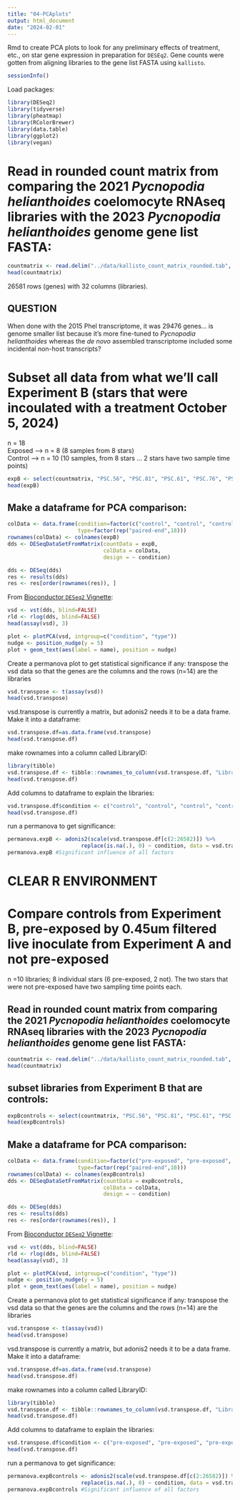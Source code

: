 ```yaml
---
title: "04-PCAplots"
output: html_document
date: "2024-02-01"
---
```

Rmd to create PCA plots to look for any preliminary effects of treatment, etc., on star gene expression in preparation for `DESEq2`. Gene counts were gotten from aligning libraries to the gene list FASTA using `kallisto`. 


```r
sessionInfo()
```

Load packages:
```r
library(DESeq2)
library(tidyverse)
library(pheatmap)
library(RColorBrewer)
library(data.table)
library(ggplot2)
library(vegan)
```


# Read in rounded count matrix from comparing the 2021 _Pycnopodia helianthoides_ coelomocyte RNAseq libraries with the 2023 _Pycnopodia helianthoides_ genome gene list FASTA:  
```r
countmatrix <- read.delim("../data/kallisto_count_matrix_rounded.tab", header = TRUE, sep = '\t')
head(countmatrix)
```
26581 rows (genes) with 32 columns (libraries). 

## QUESTION 
When done with the 2015 Phel transcriptome, it was 29476 genes... is genome smaller list because it's more fine-tuned to _Pycnopodia helianthoides_ whereas the _de novo_ assembled transcriptome included some incidental non-host transcripts? 


# Subset all data from what we'll call Experiment B (stars that were incoulated with a treatment October 5, 2024)
n = 18      
Exposed --> n = 8 (8 samples from 8 stars)    
Control --> n = 10 (10 samples, from 8 stars ... 2 stars have two sample time points)    


```r
expB <- select(countmatrix, "PSC.56", "PSC.81", "PSC.61", "PSC.76", "PSC.52", "PSC.54", "PSC.63", "PSC.73", "PSC.58", "PSC.64", "PSC.57", "PSC.59", "PSC.67", "PSC.69", "PSC.71", "PSC.75", "PSC.78", "PSC.83")
head(expB)
```

## Make a dataframe for PCA comparison:
```r
colData <- data.frame(condition=factor(c("control", "control", "control", "control", "control", "control", "control", "control", "control", "control", "exposed", "exposed", "exposed", "exposed", "exposed", "exposed", "exposed", "exposed")),
                      type=factor(rep("paired-end",18)))
rownames(colData) <- colnames(expB)
dds <- DESeqDataSetFromMatrix(countData = expB,
                              colData = colData,
                              design = ~ condition)
```

```r
dds <- DESeq(dds)
res <- results(dds)
res <- res[order(rownames(res)), ]
```

From [Bioconductor `DESeq2` Vignette](http://bioconductor.org/packages/release/bioc/vignettes/DESeq2/inst/doc/DESeq2.html):     
```r
vsd <- vst(dds, blind=FALSE)
rld <- rlog(dds, blind=FALSE)
head(assay(vsd), 3)
```

```r
plot <- plotPCA(vsd, intgroup=c("condition", "type"))
nudge <- position_nudge(y = 5)
plot + geom_text(aes(label = name), position = nudge)
```
Create a permanova plot to get statistical significance if any:
transpose the vsd data so that the genes are the columns and the rows (n=14) are the libraries 
```r
vsd.transpose <- t(assay(vsd))
head(vsd.transpose)
```

vsd.transpose is currently a matrix, but adonis2 needs it to be a data frame. Make it into a dataframe:
```r
vsd.transpose.df=as.data.frame(vsd.transpose)
head(vsd.transpose.df)
```
make rownames into a column called LibraryID:
```r
library(tibble)
vsd.transpose.df <- tibble::rownames_to_column(vsd.transpose.df, "LibraryID")
head(vsd.transpose.df)
```

Add columns to dataframe to explain the libraries:
```r
vsd.transpose.df$condition <- c("control", "control", "control", "control", "control", "control", "control", "control", "control", "control", "exposed", "exposed", "exposed", "exposed", "exposed", "exposed", "exposed", "exposed")
head(vsd.transpose.df)
```





run a permanova to get significance:
```r
permanova.expB <- adonis2(scale(vsd.transpose.df[c(2:26582)]) %>%
                       replace(is.na(.), 0) ~ condition, data = vsd.transpose.df, method = "eu")  
permanova.expB #Significant influence of all factors
``` 


# CLEAR R ENVIRONMENT

# Compare controls from Experiment B, pre-exposed by 0.45um filtered live inoculate from Experiment A and not pre-exposed
n =10 libraries; 8 individual stars (6 pre-exposed, 2 not). The two stars that were not pre-exposed have two sampling time points each. 

## Read in rounded count matrix from comparing the 2021 _Pycnopodia helianthoides_ coelomocyte RNAseq libraries with the 2023 _Pycnopodia helianthoides_ genome gene list FASTA:  
```r
countmatrix <- read.delim("../data/kallisto_count_matrix_rounded.tab", header = TRUE, sep = '\t')
head(countmatrix)
```

## subset libraries from Experiment B that are controls:
```r
expBcontrols <- select(countmatrix, "PSC.56", "PSC.81", "PSC.61", "PSC.76", "PSC.52", "PSC.54", "PSC.63", "PSC.73", "PSC.58", "PSC.64")
head(expBcontrols)
```

## Make a dataframe for PCA comparison:
```r
colData <- data.frame(condition=factor(c("pre-exposed", "pre-exposed", "pre-exposed", "pre-exposed", "pre-exposed", "pre-exposed", "not-pre-exposed", "not-pre-exposed", "not-pre-exposed", "not-pre-exposed")),
                      type=factor(rep("paired-end",10)))
rownames(colData) <- colnames(expBcontrols)
dds <- DESeqDataSetFromMatrix(countData = expBcontrols,
                              colData = colData,
                              design = ~ condition)
```

```r
dds <- DESeq(dds)
res <- results(dds)
res <- res[order(rownames(res)), ]
```

From [Bioconductor `DESeq2` Vignette](http://bioconductor.org/packages/release/bioc/vignettes/DESeq2/inst/doc/DESeq2.html):     
```r
vsd <- vst(dds, blind=FALSE)
rld <- rlog(dds, blind=FALSE)
head(assay(vsd), 3)
```

```r
plot <- plotPCA(vsd, intgroup=c("condition", "type"))
nudge <- position_nudge(y = 5)
plot + geom_text(aes(label = name), position = nudge)
```

Create a permanova plot to get statistical significance if any:
transpose the vsd data so that the genes are the columns and the rows (n=14) are the libraries 
```r
vsd.transpose <- t(assay(vsd))
head(vsd.transpose)
```

vsd.transpose is currently a matrix, but adonis2 needs it to be a data frame. Make it into a dataframe:
```r
vsd.transpose.df=as.data.frame(vsd.transpose)
head(vsd.transpose.df)
```
make rownames into a column called LibraryID:
```r
library(tibble)
vsd.transpose.df <- tibble::rownames_to_column(vsd.transpose.df, "LibraryID")
head(vsd.transpose.df)
```

Add columns to dataframe to explain the libraries:
```r
vsd.transpose.df$condition <- c("pre-exposed", "pre-exposed", "pre-exposed", "pre-exposed", "pre-exposed", "pre-exposed", "not-pre-exposed", "not-pre-exposed", "not-pre-exposed", "not-pre-exposed")
head(vsd.transpose.df)
```





run a permanova to get significance:
```r
permanova.expBcontrols <- adonis2(scale(vsd.transpose.df[c(2:26582)]) %>%
                       replace(is.na(.), 0) ~ condition, data = vsd.transpose.df, method = "eu")  
permanova.expBcontrols #Significant influence of all factors
``` 


